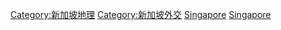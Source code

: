 {{Commonscat|International borders of Singapore}}

[[Category:新加坡地理|Category:新加坡地理]]
[[Category:新加坡外交|Category:新加坡外交]]
[[Category:各國邊界|Singapore]]
[[Category:海上邊界|Singapore]]